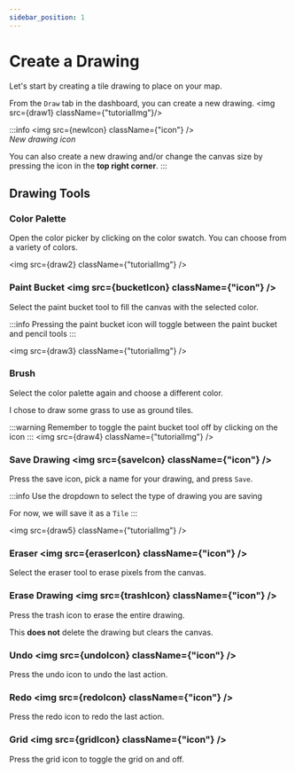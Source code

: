 ```yaml
---
sidebar_position: 1
---
```




# Create a Drawing

Let's start by creating a tile drawing to place on your map.

From the `Draw` tab in the dashboard, you can create a new drawing.
<img src={draw1} className={"tutorialImg"}/>

:::info
<img src={newIcon} className={"icon"} />
<br/>
<i>New drawing icon</i>

You can also create a new drawing and/or change the canvas size by pressing the icon in the <b>top right corner</b>.
:::

## Drawing Tools

### Color Palette
Open the color picker by clicking on the color swatch. You can choose from a variety of colors.

<img src={draw2} className={"tutorialImg"} />

### Paint Bucket <img src={bucketIcon} className={"icon"} />
Select the paint bucket tool to fill the canvas with the selected color.

:::info
Pressing the paint bucket icon will toggle between the paint bucket and pencil tools
:::

<img src={draw3} className={"tutorialImg"} />


### Brush

Select the color palette again and choose a different color.

I chose to draw some grass to use as ground tiles.

:::warning
Remember to toggle the paint bucket tool off by clicking on the icon
:::
<img src={draw4} className={"tutorialImg"} />

### Save Drawing <img src={saveIcon} className={"icon"} />

Press the save icon, pick a name for your drawing, and press `Save`.

:::info
Use the dropdown to select the type of drawing you are saving

For now, we will save it as a `Tile`
:::

<img src={draw5} className={"tutorialImg"} />

### Eraser <img src={eraserIcon} className={"icon"} />
Select the eraser tool to erase pixels from the canvas.

### Erase Drawing <img src={trashIcon} className={"icon"} />
Press the trash icon to erase the entire drawing.

This <b>does not</b> delete the drawing but clears the canvas.

### Undo <img src={undoIcon} className={"icon"} />
Press the undo icon to undo the last action.

### Redo <img src={redoIcon} className={"icon"} />
Press the redo icon to redo the last action.

### Grid <img src={gridIcon} className={"icon"} />
Press the grid icon to toggle the grid on and off.